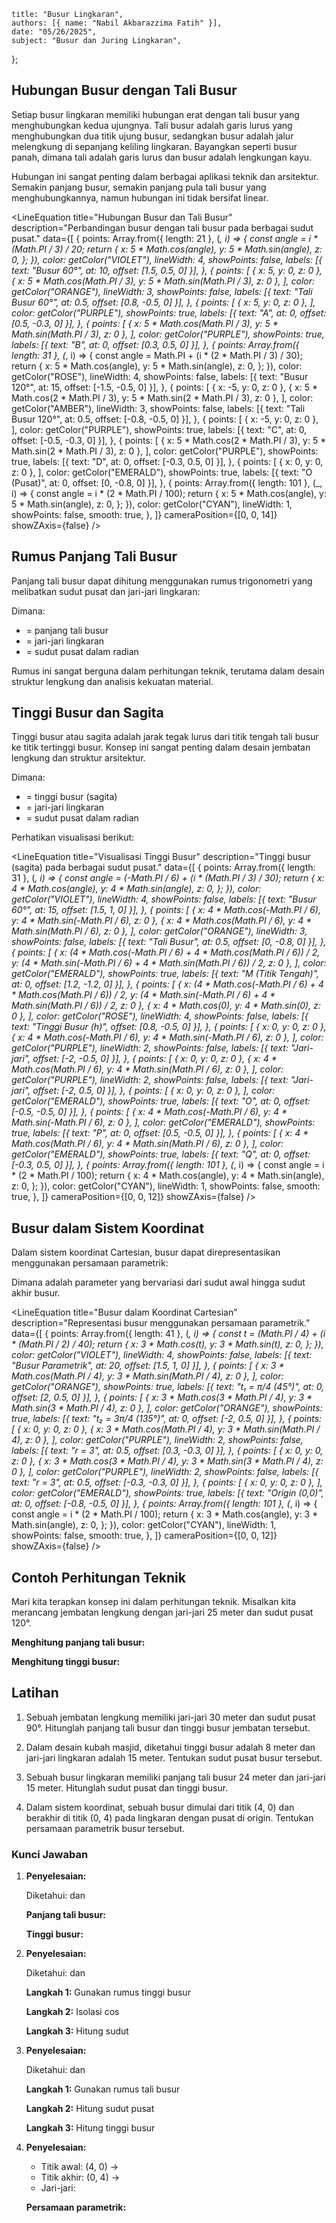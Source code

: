     title: "Busur Lingkaran",
    authors: [{ name: "Nabil Akbarazzima Fatih" }],
    date: "05/26/2025",
    subject: "Busur dan Juring Lingkaran",
};


## Hubungan Busur dengan Tali Busur

Setiap busur lingkaran memiliki hubungan erat dengan tali busur yang menghubungkan kedua ujungnya. Tali busur adalah garis lurus yang menghubungkan dua titik ujung busur, sedangkan busur adalah jalur melengkung di sepanjang keliling lingkaran. Bayangkan seperti busur panah, dimana tali adalah garis lurus dan busur adalah lengkungan kayu.

Hubungan ini sangat penting dalam berbagai aplikasi teknik dan arsitektur. Semakin panjang busur, semakin panjang pula tali busur yang menghubungkannya, namun hubungan ini tidak bersifat linear.

<LineEquation
  title="Hubungan Busur dan Tali Busur"
  description="Perbandingan busur dengan tali busur pada berbagai sudut pusat."
  data={[
    {
      points: Array.from({ length: 21 }, (_, i) => {
        const angle = i * (Math.PI / 3) / 20;
        return {
          x: 5 * Math.cos(angle),
          y: 5 * Math.sin(angle),
          z: 0,
        };
      }),
      color: getColor("VIOLET"),
      lineWidth: 4,
      showPoints: false,
      labels: [{ text: "Busur 60°", at: 10, offset: [1.5, 0.5, 0] }],
    },
    {
      points: [
        { x: 5, y: 0, z: 0 },
        { x: 5 * Math.cos(Math.PI / 3), y: 5 * Math.sin(Math.PI / 3), z: 0 },
      ],
      color: getColor("ORANGE"),
      lineWidth: 3,
      showPoints: false,
      labels: [{ text: "Tali Busur 60°", at: 0.5, offset: [0.8, -0.5, 0] }],
    },
    {
      points: [
        { x: 5, y: 0, z: 0 },
      ],
      color: getColor("PURPLE"),
      showPoints: true,
      labels: [{ text: "A", at: 0, offset: [0.5, -0.3, 0] }],
    },
    {
      points: [
        { x: 5 * Math.cos(Math.PI / 3), y: 5 * Math.sin(Math.PI / 3), z: 0 },
      ],
      color: getColor("PURPLE"),
      showPoints: true,
      labels: [{ text: "B", at: 0, offset: [0.3, 0.5, 0] }],
    },
    {
      points: Array.from({ length: 31 }, (_, i) => {
        const angle = Math.PI + (i * (2 * Math.PI / 3) / 30);
        return {
          x: 5 * Math.cos(angle),
          y: 5 * Math.sin(angle),
          z: 0,
        };
      }),
      color: getColor("ROSE"),
      lineWidth: 4,
      showPoints: false,
      labels: [{ text: "Busur 120°", at: 15, offset: [-1.5, -0.5, 0] }],
    },
    {
      points: [
        { x: -5, y: 0, z: 0 },
        { x: 5 * Math.cos(2 * Math.PI / 3), y: 5 * Math.sin(2 * Math.PI / 3), z: 0 },
      ],
      color: getColor("AMBER"),
      lineWidth: 3,
      showPoints: false,
      labels: [{ text: "Tali Busur 120°", at: 0.5, offset: [-0.8, -0.5, 0] }],
    },
    {
      points: [
        { x: -5, y: 0, z: 0 },
      ],
      color: getColor("PURPLE"),
      showPoints: true,
      labels: [{ text: "C", at: 0, offset: [-0.5, -0.3, 0] }],
    },
    {
      points: [
        { x: 5 * Math.cos(2 * Math.PI / 3), y: 5 * Math.sin(2 * Math.PI / 3), z: 0 },
      ],
      color: getColor("PURPLE"),
      showPoints: true,
      labels: [{ text: "D", at: 0, offset: [-0.3, 0.5, 0] }],
    },
    {
      points: [
        { x: 0, y: 0, z: 0 },
      ],
      color: getColor("EMERALD"),
      showPoints: true,
      labels: [{ text: "O (Pusat)", at: 0, offset: [0, -0.8, 0] }],
    },
    {
      points: Array.from({ length: 101 }, (_, i) => {
        const angle = i * (2 * Math.PI / 100);
        return {
          x: 5 * Math.cos(angle),
          y: 5 * Math.sin(angle),
          z: 0,
        };
      }),
      color: getColor("CYAN"),
      lineWidth: 1,
      showPoints: false,
      smooth: true,
    },
  ]}
  cameraPosition={[0, 0, 14]}
  showZAxis={false}
/>

## Rumus Panjang Tali Busur

Panjang tali busur dapat dihitung menggunakan rumus trigonometri yang melibatkan sudut pusat dan jari-jari lingkaran:

<BlockMath math="c = 2r \sin\left(\frac{\theta}{2}\right)" />

Dimana:
- <InlineMath math="c" /> = panjang tali busur
- <InlineMath math="r" /> = jari-jari lingkaran
- <InlineMath math="\theta" /> = sudut pusat dalam radian

Rumus ini sangat berguna dalam perhitungan teknik, terutama dalam desain struktur lengkung dan analisis kekuatan material.

## Tinggi Busur dan Sagita

Tinggi busur atau sagita adalah jarak tegak lurus dari titik tengah tali busur ke titik tertinggi busur. Konsep ini sangat penting dalam desain jembatan lengkung dan struktur arsitektur.

<BlockMath math="h = r - r\cos\left(\frac{\theta}{2}\right) = r\left(1 - \cos\left(\frac{\theta}{2}\right)\right)" />

Dimana:
- <InlineMath math="h" /> = tinggi busur (sagita)
- <InlineMath math="r" /> = jari-jari lingkaran
- <InlineMath math="\theta" /> = sudut pusat dalam radian

Perhatikan visualisasi berikut:

<LineEquation
  title="Visualisasi Tinggi Busur"
  description="Tinggi busur (sagita) pada berbagai sudut pusat."
  data={[
    {
      points: Array.from({ length: 31 }, (_, i) => {
        const angle = (-Math.PI / 6) + (i * (Math.PI / 3) / 30);
        return {
          x: 4 * Math.cos(angle),
          y: 4 * Math.sin(angle),
          z: 0,
        };
      }),
      color: getColor("VIOLET"),
      lineWidth: 4,
      showPoints: false,
      labels: [{ text: "Busur 60°", at: 15, offset: [1.5, 1, 0] }],
    },
    {
      points: [
        { x: 4 * Math.cos(-Math.PI / 6), y: 4 * Math.sin(-Math.PI / 6), z: 0 },
        { x: 4 * Math.cos(Math.PI / 6), y: 4 * Math.sin(Math.PI / 6), z: 0 },
      ],
      color: getColor("ORANGE"),
      lineWidth: 3,
      showPoints: false,
      labels: [{ text: "Tali Busur", at: 0.5, offset: [0, -0.8, 0] }],
    },
    {
      points: [
        { x: (4 * Math.cos(-Math.PI / 6) + 4 * Math.cos(Math.PI / 6)) / 2, y: (4 * Math.sin(-Math.PI / 6) + 4 * Math.sin(Math.PI / 6)) / 2, z: 0 },
      ],
      color: getColor("EMERALD"),
      showPoints: true,
      labels: [{ text: "M (Titik Tengah)", at: 0, offset: [1.2, -1.2, 0] }],
    },
    {
      points: [
        { x: (4 * Math.cos(-Math.PI / 6) + 4 * Math.cos(Math.PI / 6)) / 2, y: (4 * Math.sin(-Math.PI / 6) + 4 * Math.sin(Math.PI / 6)) / 2, z: 0 },
        { x: 4 * Math.cos(0), y: 4 * Math.sin(0), z: 0 },
      ],
      color: getColor("ROSE"),
      lineWidth: 4,
      showPoints: false,
      labels: [{ text: "Tinggi Busur (h)", offset: [0.8, -0.5, 0] }],
    },
    {
      points: [
        { x: 0, y: 0, z: 0 },
        { x: 4 * Math.cos(-Math.PI / 6), y: 4 * Math.sin(-Math.PI / 6), z: 0 },
      ],
      color: getColor("PURPLE"),
      lineWidth: 2,
      showPoints: false,
      labels: [{ text: "Jari-jari", offset: [-2, -0.5, 0] }],
    },
    {
      points: [
        { x: 0, y: 0, z: 0 },
        { x: 4 * Math.cos(Math.PI / 6), y: 4 * Math.sin(Math.PI / 6), z: 0 },
      ],
      color: getColor("PURPLE"),
      lineWidth: 2,
      showPoints: false,
      labels: [{ text: "Jari-jari", offset: [-2, 0.5, 0] }],
    },
    {
      points: [
        { x: 0, y: 0, z: 0 },
      ],
      color: getColor("EMERALD"),
      showPoints: true,
      labels: [{ text: "O", at: 0, offset: [-0.5, -0.5, 0] }],
    },
    {
      points: [
        { x: 4 * Math.cos(-Math.PI / 6), y: 4 * Math.sin(-Math.PI / 6), z: 0 },
      ],
      color: getColor("EMERALD"),
      showPoints: true,
      labels: [{ text: "P", at: 0, offset: [0.5, -0.5, 0] }],
    },
    {
      points: [
        { x: 4 * Math.cos(Math.PI / 6), y: 4 * Math.sin(Math.PI / 6), z: 0 },
      ],
      color: getColor("EMERALD"),
      showPoints: true,
      labels: [{ text: "Q", at: 0, offset: [-0.3, 0.5, 0] }],
    },
    {
      points: Array.from({ length: 101 }, (_, i) => {
        const angle = i * (2 * Math.PI / 100);
        return {
          x: 4 * Math.cos(angle),
          y: 4 * Math.sin(angle),
          z: 0,
        };
      }),
      color: getColor("CYAN"),
      lineWidth: 1,
      showPoints: false,
      smooth: true,
    },
  ]}
  cameraPosition={[0, 0, 12]}
  showZAxis={false}
/>

## Busur dalam Sistem Koordinat

Dalam sistem koordinat Cartesian, busur dapat direpresentasikan menggunakan persamaan parametrik:

<div className="flex flex-col gap-4">
<BlockMath math="x = r\cos(t)" />
<BlockMath math="y = r\sin(t)" />
</div>

Dimana <InlineMath math="t" /> adalah parameter yang bervariasi dari sudut awal hingga sudut akhir busur.

<LineEquation
  title="Busur dalam Koordinat Cartesian"
  description="Representasi busur menggunakan persamaan parametrik."
  data={[
    {
      points: Array.from({ length: 41 }, (_, i) => {
        const t = (Math.PI / 4) + (i * (Math.PI / 2) / 40);
        return {
          x: 3 * Math.cos(t),
          y: 3 * Math.sin(t),
          z: 0,
        };
      }),
      color: getColor("VIOLET"),
      lineWidth: 4,
      showPoints: false,
      labels: [{ text: "Busur Parametrik", at: 20, offset: [1.5, 1, 0] }],
    },
    {
      points: [
        { x: 3 * Math.cos(Math.PI / 4), y: 3 * Math.sin(Math.PI / 4), z: 0 },
      ],
      color: getColor("ORANGE"),
      showPoints: true,
      labels: [{ text: "t₁ = π/4 (45°)", at: 0, offset: [2, 0.5, 0] }],
    },
    {
      points: [
        { x: 3 * Math.cos(3 * Math.PI / 4), y: 3 * Math.sin(3 * Math.PI / 4), z: 0 },
      ],
      color: getColor("ORANGE"),
      showPoints: true,
      labels: [{ text: "t₂ = 3π/4 (135°)", at: 0, offset: [-2, 0.5, 0] }],
    },
    {
      points: [
        { x: 0, y: 0, z: 0 },
        { x: 3 * Math.cos(Math.PI / 4), y: 3 * Math.sin(Math.PI / 4), z: 0 },
      ],
      color: getColor("PURPLE"),
      lineWidth: 2,
      showPoints: false,
      labels: [{ text: "r = 3", at: 0.5, offset: [0.3, -0.3, 0] }],
    },
    {
      points: [
        { x: 0, y: 0, z: 0 },
        { x: 3 * Math.cos(3 * Math.PI / 4), y: 3 * Math.sin(3 * Math.PI / 4), z: 0 },
      ],
      color: getColor("PURPLE"),
      lineWidth: 2,
      showPoints: false,
      labels: [{ text: "r = 3", at: 0.5, offset: [-0.3, -0.3, 0] }],
    },
    {
      points: [
        { x: 0, y: 0, z: 0 },
      ],
      color: getColor("EMERALD"),
      showPoints: true,
      labels: [{ text: "Origin (0,0)", at: 0, offset: [-0.8, -0.5, 0] }],
    },
    {
      points: Array.from({ length: 101 }, (_, i) => {
        const angle = i * (2 * Math.PI / 100);
        return {
          x: 3 * Math.cos(angle),
          y: 3 * Math.sin(angle),
          z: 0,
        };
      }),
      color: getColor("CYAN"),
      lineWidth: 1,
      showPoints: false,
      smooth: true,
    },
  ]}
  cameraPosition={[0, 0, 12]}
  showZAxis={false}
/>

## Contoh Perhitungan Teknik

Mari kita terapkan konsep ini dalam perhitungan teknik. Misalkan kita merancang jembatan lengkung dengan jari-jari 25 meter dan sudut pusat 120°.

**Menghitung panjang tali busur:**

<div className="flex flex-col gap-4">
<BlockMath math="c = 2r \sin\left(\frac{\theta}{2}\right)" />
<BlockMath math="c = 2 \times 25 \times \sin\left(\frac{120°}{2}\right)" />
<BlockMath math="c = 50 \times \sin(60°)" />
<BlockMath math="c = 50 \times \frac{\sqrt{3}}{2} = 25\sqrt{3} \text{ meter}" />
</div>

**Menghitung tinggi busur:**

<div className="flex flex-col gap-4">
<BlockMath math="h = r\left(1 - \cos\left(\frac{\theta}{2}\right)\right)" />
<BlockMath math="h = 25\left(1 - \cos(60°)\right)" />
<BlockMath math="h = 25\left(1 - \frac{1}{2}\right) = 12.5 \text{ meter}" />
</div>

## Latihan

1. Sebuah jembatan lengkung memiliki jari-jari 30 meter dan sudut pusat 90°. Hitunglah panjang tali busur dan tinggi busur jembatan tersebut.

2. Dalam desain kubah masjid, diketahui tinggi busur adalah 8 meter dan jari-jari lingkaran adalah 15 meter. Tentukan sudut pusat busur tersebut.

3. Sebuah busur lingkaran memiliki panjang tali busur 24 meter dan jari-jari 15 meter. Hitunglah sudut pusat dan tinggi busur.

4. Dalam sistem koordinat, sebuah busur dimulai dari titik (4, 0) dan berakhir di titik (0, 4) pada lingkaran dengan pusat di origin. Tentukan persamaan parametrik busur tersebut.

### Kunci Jawaban

1. **Penyelesaian:**
   
   Diketahui: <InlineMath math="r = 30 \text{ m}" /> dan <InlineMath math="\theta = 90°" />
   
   **Panjang tali busur:**
   <div className="flex flex-col gap-4">
   <BlockMath math="c = 2r \sin\left(\frac{\theta}{2}\right) = 2 \times 30 \times \sin(45°)" />
   <BlockMath math="c = 60 \times \frac{\sqrt{2}}{2} = 30\sqrt{2} \text{ m} \approx 42.43 \text{ m}" />
   </div>
   
   **Tinggi busur:**
   <div className="flex flex-col gap-4">
   <BlockMath math="h = r\left(1 - \cos\left(\frac{\theta}{2}\right)\right) = 30\left(1 - \cos(45°)\right)" />
   <BlockMath math="h = 30\left(1 - \frac{\sqrt{2}}{2}\right) \approx 8.79 \text{ m}" />
   </div>

2. **Penyelesaian:**
   
   Diketahui: <InlineMath math="h = 8 \text{ m}" /> dan <InlineMath math="r = 15 \text{ m}" />
   
   **Langkah 1:** Gunakan rumus tinggi busur
   <BlockMath math="8 = 15\left(1 - \cos\left(\frac{\theta}{2}\right)\right)" />
   
   **Langkah 2:** Isolasi cos
   <div className="flex flex-col gap-4">
   <BlockMath math="\frac{8}{15} = 1 - \cos\left(\frac{\theta}{2}\right)" />
   <BlockMath math="\cos\left(\frac{\theta}{2}\right) = 1 - \frac{8}{15} = \frac{7}{15}" />
   </div>
   
   **Langkah 3:** Hitung sudut
   <div className="flex flex-col gap-4">
   <BlockMath math="\frac{\theta}{2} = \arccos\left(\frac{7}{15}\right) \approx 62.18°" />
   <BlockMath math="\theta \approx 124.36°" />
   </div>

3. **Penyelesaian:**
   
   Diketahui: <InlineMath math="c = 24 \text{ m}" /> dan <InlineMath math="r = 15 \text{ m}" />
   
   **Langkah 1:** Gunakan rumus tali busur
   <div className="flex flex-col gap-4">
   <BlockMath math="24 = 2 \times 15 \times \sin\left(\frac{\theta}{2}\right)" />
   <BlockMath math="\sin\left(\frac{\theta}{2}\right) = \frac{24}{30} = 0.8" />
   </div>
   
   **Langkah 2:** Hitung sudut pusat
   <div className="flex flex-col gap-4">
   <BlockMath math="\frac{\theta}{2} = \arcsin(0.8) \approx 53.13°" />
   <BlockMath math="\theta \approx 106.26°" />
   </div>
   
   **Langkah 3:** Hitung tinggi busur
   <BlockMath math="h = 15\left(1 - \cos(53.13°)\right) = 15(1 - 0.6) = 6 \text{ m}" />

4. **Penyelesaian:**
   
   - Titik awal: (4, 0) → <InlineMath math="t_1 = 0°" />
   - Titik akhir: (0, 4) → <InlineMath math="t_2 = 90°" />
   - Jari-jari: <InlineMath math="r = 4" />
   
   **Persamaan parametrik:**
   <div className="flex flex-col gap-4">
   <BlockMath math="x = 4\cos(t)" />
   <BlockMath math="y = 4\sin(t)" />
   <BlockMath math="0° \leq t \leq 90°" />
   </div>